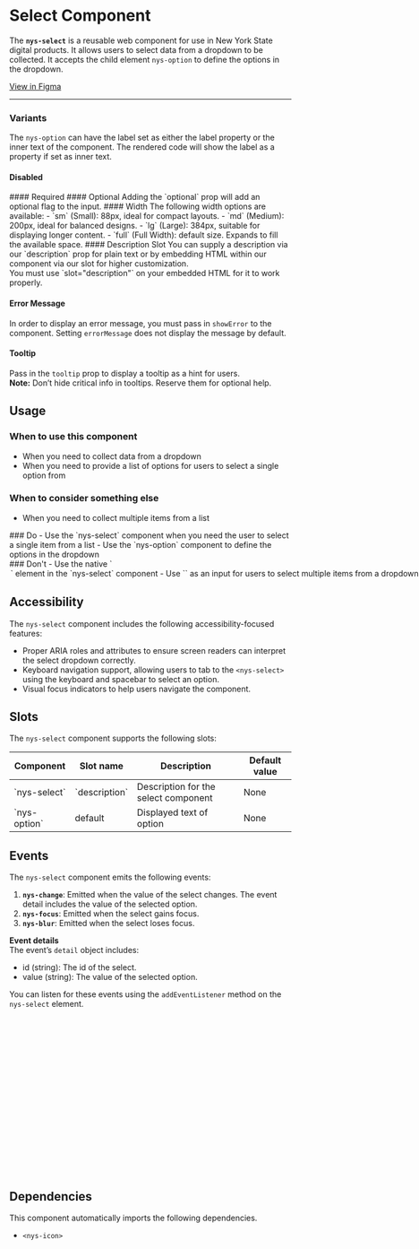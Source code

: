
<Meta of={NysSelectStories} title="Components/Select/Documentation" />

# Select **Component**

The **`nys-select`** is a reusable web component for use in New York State digital products. It allows users to select data from a dropdown to be collected. It accepts the child element `nys-option` to define the options in the dropdown.

<div className="nys-grid-row nys-grid-gap-1">
  <nys-badge label="Stable" prefixIcon="code"></nys-badge>
  <nys-badge
    prefixIcon
    prefixLabel="WCAG 2.2"
    label="AA"
    intent="success"
  ></nys-badge>
  <p className="pill pill--uikit"><a target="_blank" href="https://www.figma.com/design/U2QpuSUXRTxbgG64Fzi9bu?node-id=3981-9877">View in Figma</a></p>
</div>

***

<Canvas of={NysSelectStories.Basic} />

<Controls />

### Variants
The `nys-option` can have the label set as either the label property or the inner text of the component. The rendered code will show the label as a property if set as inner text.
<Canvas of={NysSelectStories.OptionsLabelSlot} />
#### Disabled
<Canvas of={NysSelectStories.Disabled} />
#### Required
<Canvas of={NysSelectStories.Required} />
#### Optional
Adding the `optional` prop will add an optional flag to the input.
<Canvas of={NysSelectStories.Optional} />
#### Width
The following width options are available:
- `sm` (Small): 88px, ideal for compact layouts.
- `md` (Medium): 200px, ideal for balanced designs.
- `lg` (Large): 384px, suitable for displaying longer content.
- `full` (Full Width): default size. Expands to fill the available space.
<Canvas of={NysSelectStories.Width} />
#### Description Slot
You can supply a description via our `description` prop for plain text or by embedding HTML within our component via our slot for higher customization.

<div style={{ display: 'flex', gap: '10px', verticalAlign: 'middle', alignItems: 'center'}}>  <nys-icon name="info" size="xl" style={{margin: '20px 0' }}></nys-icon> You must use `slot="description"` on your embedded HTML for it to work properly. </div>
<Canvas of={NysSelectStories.DescriptionSlot} />

#### Error Message
In order to display an error message, you must pass in `showError` to the component. Setting `errorMessage` does not display the message by default.
<Canvas of={NysSelectStories.ErrorMessage} />

#### Tooltip
Pass in the `tooltip` prop to display a tooltip as a hint for users. \
**Note:** Don’t hide critical info in tooltips. Reserve them for optional help.
<Canvas of={NysSelectStories.Tooltip} />

## Usage

### When to use this component
- When you need to collect data from a dropdown
- When you need to provide a list of options for users to select a single option from

### When to consider something else
- When you need to collect multiple items from a list

<div className="nys-grid-row nys-grid-gap-lg">
  <div className="nys-mobile-lg:nys-grid-col">
    <div className="usage-card usage-card--do">
      ### <nys-icon name="check_circle" color="var(--nys-color-success)" /> Do
      - Use the `nys-select` component when you need the user to select a single item from a list
      - Use the `nys-option` component to define the options in the dropdown
    </div>
  </div>
  <div className="nys-mobile-lg:nys-grid-col">
    <div className="usage-card usage-card--dont">
      ### <nys-icon name="error" color="var(--nys-color-danger)" /> Don't
      - Use the native `<option>` element in the `nys-select` component
      - Use `<nys-select multiple>` as an input for users to select multiple items from a dropdown. Consider a [checkbox group](?path=/docs/components-checkbox--docs) instead. More guidance from the <a className="usage-link" target="_blank" href="https://designsystem.digital.gov/components/select/#when-to-consider-something-else">US Web Design System</a>.
    </div>
  </div>
</div>

## Accessibility

The `nys-select` component includes the following accessibility-focused features:

- Proper ARIA roles and attributes to ensure screen readers can interpret the select dropdown correctly.
- Keyboard navigation support, allowing users to tab to the `<nys-select>` using the keyboard and spacebar to select an option.
- Visual focus indicators to help users navigate the component.

## Slots

The `nys-select` component supports the following slots:
<table>
    <thead>
    <tr>
        <th>Component</th>
        <th>Slot name</th>
        <th>Description</th>
        <th>Default value</th>
    </tr>
    </thead>
    <tbody>
    <tr>
        <td>`nys-select`</td>
        <td>`description`</td>
        <td>Description for the select component</td>
        <td>None</td>
    </tr>
    <tr>
        <td>`nys-option`</td>
        <td>default</td>
        <td>Displayed text of option</td>
        <td>None</td>
    </tr>
    </tbody>
</table>

## Events
The `nys-select` component emits the following events:

1. **`nys-change`**: Emitted when the value of the select changes. The event detail includes the value of the selected option.
2. **`nys-focus`**: Emitted when the select gains focus.
3. **`nys-blur`**: Emitted when the select loses focus.

**Event details** \
The event’s `detail` object includes:
- id (string): The id of the select.
- value (string): The value of the selected option.

You can listen for these events using the `addEventListener` method on the `nys-select` element.

```js

//Select the select component
const select = document.querySelector('nys-select');

//Listen for the 'nys-change' event
select.addEventListener('nys-change', (event) => {
  const { id, value } = event.detail;
  console.log(`Select (${id}) changed to: ${value}`);
});

//Listen for the 'focus' event
select.addEventListener('nys-focus', () => {
  console.log('Select is focused');
});

//Listen for the 'nys-blur' event
select.addEventListener('nys-blur', () => {
  console.log('Select lost focus');
});

```

## Dependencies
This component automatically imports the following dependencies.
- `<nys-icon>`
